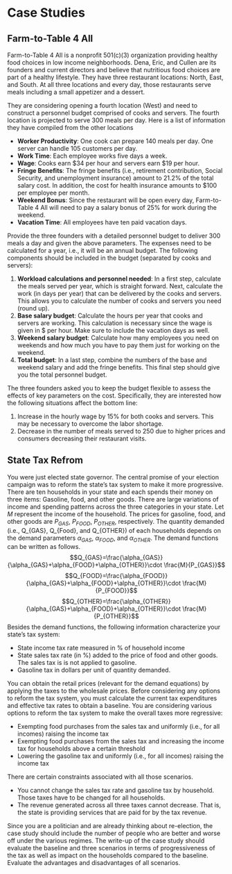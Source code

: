 # Case Studies

## Farm-to-Table 4 All
Farm-to-Table 4 All is a nonprofit 501(c)(3) organization providing healthy food choices in low income neighborhoods. Dena, Eric, and Cullen are its founders and current directors and believe that nutritious food choices are part of a healthy lifestyle. They have three restaurant locations: North, East, and South. At all three locations and every day, those restaurants serve meals including a small appetizer and a dessert. 

They are considering opening a fourth location (West) and need to construct a personnel budget comprised of cooks and servers. The fourth location is projected to serve 300 meals per day. Here is a list of information they have compiled from the other locations

- **Worker Productivity**: One cook can prepare 140 meals per day. One server can handle 105 customers per day.
- **Work Time**: Each employee works five days a week.
- **Wage**: Cooks earn \$34 per hour and servers earn \$19 per hour.
- **Fringe Benefits**: The fringe benefits (i.e., retirement contribution, Social Security, and unemployment insurance) amount to 21.2% of the total salary cost. In addition, the cost for health insurance amounts to \$100 per employee per month.
- **Weekend Bonus**: Since the restaurant will be open every day, Farm-to-Table 4 All will need to pay a salary bonus of 25% for work during the weekend. 
- **Vacation Time**: All employees have ten paid vacation days. 

Provide the three founders with a detailed personnel budget to deliver 300 meals a day and given the above parameters. The expenses need to be calculated for a year, i.e., it will be an annual budget. The following components should be included in the budget (separated by cooks and servers):

1. **Workload calculations and personnel needed**: In a first step, calculate the meals served per year, which is straight forward. Next, calculate the work (in days per year) that can be delivered by the cooks and servers. This allows you to calculate the number of cooks and servers you need (round up). 
2. **Base salary budget**: Calculate the hours per year that cooks and servers are working. This calculation is necessary since the wage is given in \$ per hour. Make sure to include the vacation days as well.    
3. **Weekend salary budget**: Calculate how many employees you need on weekends and how much you have to pay them just for working on the weekend. 
4. **Total budget**: In a last step, combine the numbers of the base and weekend salary and add the fringe benefits. This final step should give you the total personnel budget.

The three founders asked you to keep the budget flexible to assess the effects of key parameters on the cost. Specifically, they are interested how the following situations affect the bottom line:

1. Increase in the hourly wage by 15\% for both cooks and servers. This may be necessary to overcome the labor shortage. 
2. Decrease in the number of meals served to 250 due to higher prices and consumers decreasing their restaurant visits. 

## State Tax Refrom
You were just elected state governor. The central promise of your election campaign was to reform the state's tax system to make it more progressive. There are ten households in your state and each spends their money on three items: Gasoline, food, and other goods. There are large variations of income and spending patterns across the three categories in your state. Let $M$ represent the income of the household. The prices for gasoline, food, and other goods are $P_{GAS}$, $P_{FOOD}$, $P_{OTHER}$, respectively. The quantity demanded (i.e., Q_{GAS}, Q_{Food}, and Q_{OTHER}) of each households depends on the demand parameters $\alpha_{GAS}$, $\alpha_{FOOD}$, and $\alpha_{OTHER}$. The demand functions can be written as follows.
$$Q_{GAS}=\frac{\alpha_{GAS}}{\alpha_{GAS}+\alpha_{FOOD}+\alpha_{OTHER}}\cdot \frac{M}{P_{GAS}}$$
$$Q_{FOOD}=\frac{\alpha_{FOOD}}{\alpha_{GAS}+\alpha_{FOOD}+\alpha_{OTHER}}\cdot \frac{M}{P_{FOOD}}$$
$$Q_{OTHER}=\frac{\alpha_{OTHER}}{\alpha_{GAS}+\alpha_{FOOD}+\alpha_{OTHER}}\cdot \frac{M}{P_{OTHER}}$$
Besides the demand functions, the following information characterize your state's tax system:

- State income tax rate measured in % of household income
- State sales tax rate (in %) added to the price of food and other goods. The sales tax is is not applied to gasoline.
- Gasoline tax in dollars per unit of quantity demanded. 

You can obtain the retail prices (relevant for the demand equations) by applying the taxes to the wholesale prices. Before considering any options to reform the tax system, you must calculate the current tax expenditures and effective tax rates to obtain a baseline. You are considering various options to reform the tax system to make the overall taxes more regressive:

- Exempting food purchases from the sales tax and uniformly (i.e., for all incomes) raising the income tax
- Exempting food purchases from the sales tax and increasing the income tax for households above a certain threshold
- Lowering the gasoline tax and uniformly (i.e., for all incomes) raising the income tax

There are certain constraints associated with all those scenarios. 

- You cannot change the sales tax rate and gasoline tax by household. Those taxes have to be changed for all households.
- The revenue generated across all three taxes cannot decrease. That is, the state is providing services that are paid for by the tax revenue. 

Since you are a politician and are already thinking about re-election, the case study should include the number of people who are better and worse off under the various regimes. The write-up of the case study should evaluate the baseline and three scenarios in terms of progressiveness of the tax as well as impact on the households compared to the baseline. Evaluate the advantages and disadvantages of all scenarios.



